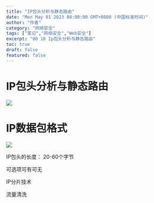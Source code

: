 ```yaml
---
title: "IP包头分析与静态路由"
date: "Mon May 01 2023 08:00:00 GMT+0800 (中国标准时间)"
author: "作者"
category: "网络安全"
tags: ["笔记","网络安全","Web安全"]
excerpt: "00 18 Ip包头分析与静态路由"
toc: true
draft: false
featured: false
---
```


# IP包头分析与静态路由

![](https://cdn.jsdelivr.net/gh/yy0691/img-bed@main/Net_Safe_Notion/Untitled%2084.png)

# IP数据包格式

![](https://cdn.jsdelivr.net/gh/yy0691/img-bed@main/Net_Safe_Notion/Untitled%2085.png)

IP包头的长度： 20-60个字节

可选项可有可无

IP分片技术

流量清洗